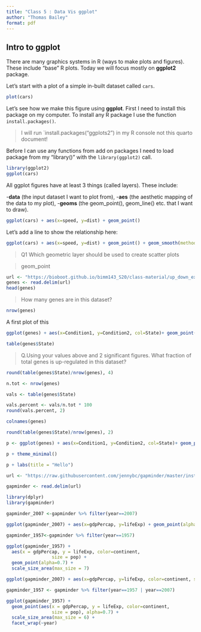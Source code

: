 ```yaml
---
title: "Class 5 : Data Vis ggplot"
author: "Thomas Bailey"
format: pdf
---
```


## Intro to ggplot

There are many graphics systems in R (ways to make plots and figures). These include "base" R plots. Today we will focus mostly on  **ggplot2** package.

Let's start with a plot of a simple in-built dataset called `cars`. 

```r
plot(cars)

```


Let's see how we make this figure using **ggplot**. First I need to install this package on my computer. To install any R package I use the function `install.packages()`. 

>I will run `install.packages("ggplots2") in my R console not this quarto document!



Before I can use any functions from add on packages I need to load package from my "library()" with the `library(ggplot2)` call. 

```r
library(ggplot2)
ggplot(cars)
```

All ggplot figures have at least 3 things (called layers). These include: 

-**data** (the input dataset I want to plot from), 
-**aes** (the aesthetic mapping of the data to my plot),
-**geoms** (the geom_point(), geom_line() etc. that I want to draw).

```r
ggplot(cars) + aes(x=speed, y=dist) + geom_point()
```



Let's add a line to show the relationship here: 

```r
ggplot(cars) + aes(x=speed, y=dist) + geom_point() + geom_smooth(method = "lm") + theme_bw()+ labs(title = "My first GGPLOT")

```


>Q1 Which geometric layer should be used to create scatter plots 

>geom_point

```r
url <- "https://bioboot.github.io/bimm143_S20/class-material/up_down_expression.txt"
genes <- read.delim(url)
head(genes)
```


> How many genes are in this dataset? 

```r
nrow(genes)
```

A first plot of this 

```r
ggplot(genes) + aes(x=Condition1, y=Condition2, col=State)+ geom_point() + theme_bw() + labs(title = "Gene Expression changes upon drug treatement", x="Control Expression", y="Drug Pressenece Expression") + scale_colour_manual(values=c("blue", "gray", "red"))
```




```r
table(genes$State)
```

> Q.Using your values above and 2 significant figures. What fraction of total genes is up-regulated in this dataset?

  
```r
round(table(genes$State)/nrow(genes), 4)
```

```r
n.tot <- nrow(genes)

vals <- table(genes$State)

vals.percent <- vals/n.tot * 100
round(vals.percent, 2) 
```


```r
colnames(genes)
```
```r
round(table(genes$State)/nrow(genes), 2)
```



```r
p <- ggplot(genes) + aes(x=Condition1, y=Condition2, col=State)+ geom_point()
```


```r
p + theme_minimal()
```


```r
p + labs(title = "Hello")
```


```r
url <- "https://raw.githubusercontent.com/jennybc/gapminder/master/inst/extdata/gapminder.tsv"

gapminder <- read.delim(url)
```

```r
library(dplyr)
library(gapminder)
```
```r
gapminder_2007 <-gapminder %>% filter(year==2007)
```

```r
ggplot(gapminder_2007) + aes(x=gdpPercap, y=lifeExp) + geom_point(alpha=0.5) + labs(title= "lifeExp/gdgPercap")

```

```r
gapminder_1957<-gapminder %>% filter(year==1957)
```

```r
ggplot(gapminder_1957) + 
  aes(x = gdpPercap, y = lifeExp, color=continent,
                 size = pop) +
  geom_point(alpha=0.7) + 
  scale_size_area(max_size = 7)
```

```r
ggplot(gapminder_2007) + aes(x=gdpPercap, y=lifeExp, color=continent, size=pop) + geom_point(alpha=0.2) + labs(title= "Best Places to Live") + scale_size_area(max_size = 7) + facet_wrap(~year)

```

```r
gapminder_1957 <- gapminder %>% filter(year==1957 | year==2007)
```

```r
ggplot(gapminder_1957) + 
  geom_point(aes(x = gdpPercap, y = lifeExp, color=continent,
                 size = pop), alpha=0.7) + 
  scale_size_area(max_size = 6) +
  facet_wrap(~year)
```



